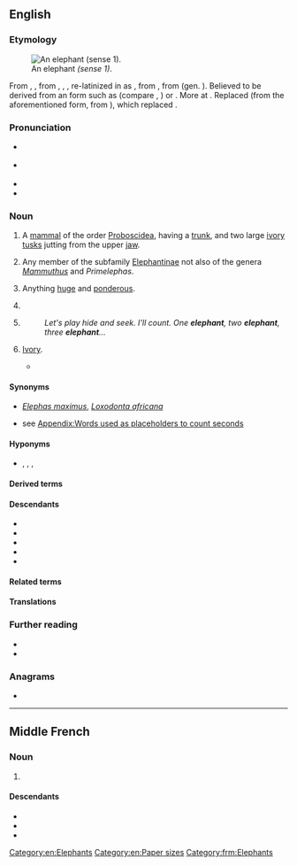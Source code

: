 {{also|Elephant|éléphant|êléphant}}
==English==

===Etymology===
[[File:Elephant near ndutu.jpg|thumb|An elephant ''(sense 1)''.]]

From {{inh|en|enm|elefant}}, {{m|enm|elefaunt}}, from {{der|en|fro|elefant}}, {{m|fro|elefan}}, {{m|fro|olifant}}, re-latinized in {{der|en|frm|-}} as {{m|frm|elephant}}, from {{der|en|la|elephantus}}, from {{der|en|grc|ἐλέφᾱς}} (gen. {{m|grc|ἐλέφαντος}}). Believed to be derived from an {{der|en|afa|-}} form such as {{der|en|ber-pro|*eḷu|t=elephant}} (compare {{cog|thv|êlu}}, {{cog|taq|alu}}) or {{der|en|egy|ꜣbw|t=elephant; ivory}}. More at {{m|en|ivory}}. Replaced {{cog|enm|olifant}} (from the aforementioned {{w|Old French}} form, from {{cog|VL.|*olifantus}}), which replaced {{cog|ang|elpend|t=elephant}}.

===Pronunciation===
* {{a|RP}} {{IPA|en|/ˈɛlɪf(ə)nt/}}
* {{a|GA}} {{IPA|en|/ˈɛləfənt/}}
* {{audio|en|En-us-elephant.ogg|Audio (GA)}}
* {{hyphenation|en|ele|phant}}

===Noun===
{{en-noun|~}}

# A [[mammal]] of the order [[Proboscidea]], having a [[trunk]], and two large [[ivory]] [[tusks]] jutting from the upper [[jaw]].
# {{lb|en|in particular}} Any member of the subfamily [[Elephantinae]] not also of the genera ''[[Mammuthus]]'' and ''Primelephas''.
# {{lb|en|figuratively}} Anything [[huge]] and [[ponderous]].
# {{lb|en|paper|printing}} {{synonym of|en|elephant paper}}
# {{lb|en|British|childish}} {{n-g|used when counting to add length, so that each count takes about one second}}
#: ''Let's play hide and seek. I'll count. One '''elephant''', two '''elephant''', three '''elephant'''...''
# {{lb|en|uncountable|obsolete}} [[ivory|Ivory]].
#* {{RQ:Dryden Aeneis|passage=He sent rich gifts of '''elephant''' and gold.}}

====Synonyms====
* {{sense|animal}} ''[[Elephas maximus]]'', ''[[Loxodonta africana]]''
* {{sense|counting term}} see [[Appendix:Words used as placeholders to count seconds]]

====Hyponyms====
* {{sense|animal}} {{vern|African bush elephant}}, {{l|en|African forest elephant}}, {{l|en|Indian elephant}}, {{l|en|African elephant}}

====Derived terms====
{{col4|en
|{{vern|African bush elephant}} (''{{ll|mul|Loxodonta cyclotis}}'')
|{{l|en|African elephant}} (''{{ll|mul|Loxodonta}}'' spp.)
|{{l|en|African forest elephant}} (''{{ll|mul|Loxodonta cyclotis}}'')
|{{l|en|Asian elephant}} (''{{ll|mul|Elephas maximus}}'')
|{{vern|Asiatic elephant}} (''{{ll|mul|Elephas maximus}}'')
|{{vern|Borneo elephant}}, {{vern|Borneo pygmy elephant}} ({{taxlink|Elephas maximus borneensis|subspecies|ver=191018}})
|{{l|en|bull elephant}}
|{{l|en|cow elephant}}
|{{l|en|double elephant}}, {{l|en|double elephant paper}}
|{{vern|dwarf elephant}} <!-- cf. -->
|{{l|en|Elephant and Castle}}
|{{l|en|elephant apple}} <!-- cf. -->
|{{l|en|elephant bed}}
|{{l|en|elephant beetle}} ({{taxlink|Megasoma elephas|species|ver=191018}}, {{ll|mul|Curculionoidea}} spp.)
|{{l|en|elephant bird}}, {{l|en|elephantbird}} (†[[Aepyornithidae]])
|{{vern|elephant bug}} ({{ll|mul|Curculionoidea}} spp.)
|{{l|en|elephant chess}}
|{{l|en|elephant-color}}, {{l|en|elephant-colour}}
|{{l|en|elephant cord}}
|[[elephant creeper]] ({{taxlink|Argyreia nervosa|species|ver=191018}})
|{{l|en|elephant ear}}, {{l|en|elephant ears}}<!--type of food-->
|{{l|en|elephantess}}
|{{vern|elephant foot}} ({{taxlink|Testudinaria elephantipes|species|ver=191018}})
|{{vern|elephant fish}}
|{{l|en|elephant flipping}}
|{{l|en|elephant folio}}
|{{vern|elephant foot}} ({{taxlink|Beaucarnea recurvata|species|ver=191018}})
|{{l|en|Elephant Gambit}}
|{{l|en|elephant garlic}} ({{taxlink|Allium ampeloprasum var. ampeloprasum|variety}})
|{{l|en|elephant grass}}
|{{l|en|elephant-gravel}}
|{{l|en|elephant-gray}}, {{l|en|elephant-grey}}
|{{l|en|elephant gun}}
|[[w:Elephant Hall|Elephant Hall]]
|{{vern|elephant hawk moth}} ({{taxlink|Deilephila elpenor|species|ver=191018}})
|{{l|en|elephanticide}}
|{{l|en|elephantide}}
|{{l|en|elephant in Cairo}}
|{{l|en|elephant in the corner}}, {{l|en|elephant in the kitchen}}, {{l|en|elephant in the living room}}, {{l|en|elephant in the room}}
|{{w|Elephant Island}}
|{{l|en|elephantitis}}
|{{l|en|elephant joke}}
|{{l|en|elephant juice}}
|{{l|en|elephant leg}}
|{{vern|elephant louse}} ({{taxlink|Haematomyzus elephantis|species|ver=191018}})
|{{w|Elephant Man}}
|{{l|en|elephant man's disease}}
|{{l|en|elephant man's syndrome}}
|{{l|en|elephant on the dinner table}}
|{{l|en|elephant paper}}
|{{l|en|elephant-path}}
|{{l|en|elephant pearl}}
|{{l|en|elephant polo}}
|{{l|en|elephant-rain}}
|{{l|en|elephantry}}
|{{l|en|elephant's breath}}
|{{l|en|elephant seal}} (''{{ll|mul|Mirounga}}'' spp.)
|{{vern|elephant's ear}}, {{vern|elephant's ears}} <!-- cf. -->
|{{l|en|elephant's foot}}
|{{l|en|elephant's foot umbrella stand}} <!--game: see Wikipedia article-->
|{{l|en|elephant's-grass}}
|{{l|en|elephants' graveyard}}
|{{vern|elephant shark}} ({{taxlink|Callorhinchidae|family|ver=191018}})
|{{vern|elephant's head}} ({{taxlink|Pedicularis groenlandica|species|ver=191018}})
|{{l|en|elephantship}}
|{{l|en|elephant shrew}} ([[Macroscelididae]])
|{{vern|elephant snout}} ({{taxlink|Mormyrus hasselquistii|species|ver=191018}})
|{{l|en|elephant's teeth}}
|[[elephant's trunk]], [[elephant trunk]] <!--also rhyming slang-->({{taxlink|Pachypodium namaquanum|species|ver=191018}} or {{taxlink|Agave attenuata|species|ver=191018}})
|{{vern|elephant trunk fish}} ({{taxlink|Macrognathus aculeatus|species|ver=191018}})
|{{l|en|Elephant's Trunk Nebula}} <!--or Elephant's Trunk Nebula?-->
|{{vern|elephant's trunk plant}} ({{taxlink|Pachypodium namaquanum|species|ver=191018}})
|{{vern|elephant trunk snake}} ({{taxlink|Acrochordus javanicus|species|ver=191018}})
|{{l|en|elephant's tusk}}
|{{l|en|elephant's-tusks}}
|{{vern|elephant's-vine}}
|{{l|en|elephant test}}
|{{vern|elephant thorn}} ({{taxlink|Acacia tomentosa|species|ver=191018}})
|{{vern|elephant tortoise}} ({{taxlink|Testudo gigantea|species|ver=191018}} or {{taxlink|Testudo elaphantopus|species|ver=191018}})
|{{l|en|elephant trank}}
|{{l|en|elephant tranquilizer}}, {{l|en|elephant tranquilliser}}, {{l|en|elephant tranquillizer}}
|{{l|en|elephant trap}}
|{{l|en|elephant tree}} ({{taxlink|Bursera microphylla|species|ver=191018}})
|{{l|en|elephant-trumpet}}
|{{vern|elephant trunkfish}} ({{taxlink|Holothuria fuscopunctata|species|ver=191018}})
|{{l|en|Elephant Trunk nebula}}<!--or Elephant's Trunk nebula?-->
|{{vern|elephant-tusk}} ({{taxlink|Proboscidea louisianica|species|ver=191018}})
|{{l|en|elephant walk}}
|{{vern|elephant yam}} ({{taxlink|Amorphophallus konjac|species|ver=191018}} or {{taxlink|Amorphophallus paeoniifolius|species|ver=191018}})
|[[w:Flying Elephant|Flying Elephant]]
|{{vern|forest elephant}} (''{{ll|mul|Loxodonta cyclotis}}'')
|{{l|en|get a look at the elephant}}
|{{l|en|imperial elephant}}
|{{l|en|Indian elephant}} (''{{ll|mul|Elephas maximus}}'')
|{{l|en|Most Exalted Order of the White Elephant}}
|{{l|en|Order of the Elephant}}
|{{l|en|pad elephant}}
|{{l|en|pink elephant}}<!--something extraordinary or impossible-->
|{{l|en|pink elephants}}<!--hallucination-->
|{{l|en|pseudelephant}}
|{{vern|pygmy elephant}}
|{{l|en|retail elephant}}
|{{l|en|rogue elephant}}
|{{vern|savanna elephant}}, {{vern|savannah elephant}} (''{{ll|mul|Loxodonta cyclotis}}'')
|{{l|en|sea elephant}} (''{{ll|mul|Mirounga}}'')
|{{l|en|see the elephant}}
|{{l|en|show the elephant}}
|{{l|en|Sri Lankan elephant}}
|{{l|en|straight-tusked elephant}}
|{{vern|Sumatran elephant}}
|{{l|en|temple elephant}}
|{{l|en|war elephant}}
|{{l|en|water elephant}}
|{{l|en|white elephant}}
}}

====Descendants====
{{top3}}
* {{desc|bor=1|haw|ʻelepani}}
* {{desc|bor=1|mi|arewhana}}
* {{desc|bor=1|tkl|elefane}}
* {{desc|bor=1|to|ʻelefanite}}
* {{desc|bor=1|cy|eliffant}}
{{bottom}}

====Related terms====
{{rel4|en
|chryselephantine
|elephancy
|elephanta
|elephanter
|elephantiac
|elephantiasis
|elephantic
|{{ll|mul|Elephantidae}}
|elephantine
|elephantoid
|''{{ll|mul|Elephantopus}}''
|''{{ll|mul|Elephas}}''
}}

====Translations====
{{see translation subpage|Noun}}

===Further reading===
* {{pedia}}
* {{pedia|Elephant (disambiguation)}}

===Anagrams===
* {{anagrams|en|a=aeehlnpt|heptenal}}

[[Category:en:Elephants]]
[[Category:en:Paper sizes]]

----

==Middle French==

===Noun===
{{frm-noun|m|elephans}}

# {{l|en|elephant}} {{gloss|animal}}

====Descendants====
* {{desctree|fr|éléphant}}
* {{desc|bor=1|ga|eilifint}}
* {{desc|bor=1|nrf|êléphant|alts=1}}

[[Category:frm:Elephants]]